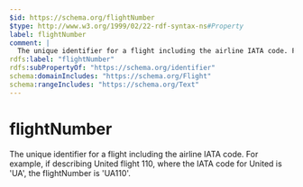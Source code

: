 ```yaml
---
$id: https://schema.org/flightNumber
$type: http://www.w3.org/1999/02/22-rdf-syntax-ns#Property
label: flightNumber
comment: |
  The unique identifier for a flight including the airline IATA code. For example, if describing United flight 110, where the IATA code for United is 'UA', the flightNumber is 'UA110'.
rdfs:label: "flightNumber"
rdfs:subPropertyOf: "https://schema.org/identifier"
schema:domainIncludes: "https://schema.org/Flight"
schema:rangeIncludes: "https://schema.org/Text"
---
```


# flightNumber

The unique identifier for a flight including the airline IATA code. For example, if describing United flight 110, where the IATA code for United is 'UA', the flightNumber is 'UA110'.

